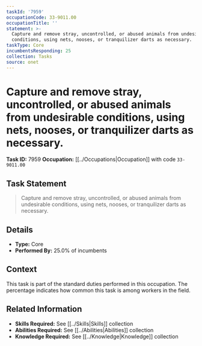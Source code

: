 ```yaml
---
taskId: '7959'
occupationCode: 33-9011.00
occupationTitle: ''
statement: >-
  Capture and remove stray, uncontrolled, or abused animals from undesirable
  conditions, using nets, nooses, or tranquilizer darts as necessary.
taskType: Core
incumbentsResponding: 25
collection: Tasks
source: onet
---
```

# Capture and remove stray, uncontrolled, or abused animals from undesirable conditions, using nets, nooses, or tranquilizer darts as necessary.

**Task ID:** 7959
**Occupation:** [[../Occupations|Occupation]] with code `33-9011.00`

## Task Statement

> Capture and remove stray, uncontrolled, or abused animals from undesirable conditions, using nets, nooses, or tranquilizer darts as necessary.

## Details

- **Type:** Core
- **Performed By:** 25.0% of incumbents

## Context

This task is part of the standard duties performed in this occupation. The percentage indicates how common this task is among workers in the field.

## Related Information

- **Skills Required:** See [[../Skills|Skills]] collection
- **Abilities Required:** See [[../Abilities|Abilities]] collection
- **Knowledge Required:** See [[../Knowledge|Knowledge]] collection

